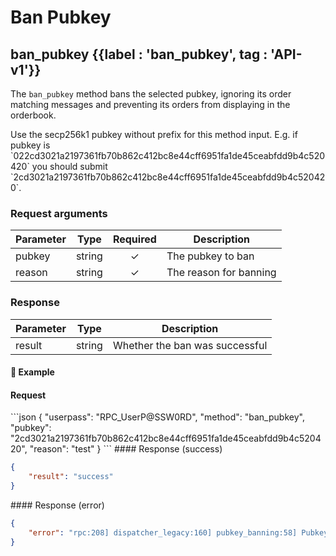 
# Ban Pubkey

## ban\_pubkey {{label : 'ban_pubkey', tag : 'API-v1'}}

The `ban_pubkey` method bans the selected pubkey, ignoring its order matching messages and preventing its orders from displaying in the orderbook.

<Note>
  Use the secp256k1 pubkey without prefix for this method input. E.g. if pubkey is `022cd3021a2197361fb70b862c412bc8e44cff6951fa1de45ceabfdd9b4c520420` you should submit `2cd3021a2197361fb70b862c412bc8e44cff6951fa1de45ceabfdd9b4c520420`.
</Note>

### Request arguments

| Parameter | Type   | Required | Description            |
| --------- | ------ | :------: | ---------------------- |
| pubkey    | string |     ✓    | The pubkey to ban      |
| reason    | string |     ✓    | The reason for banning |

### Response

| Parameter | Type   | Description                    |
| --------- | ------ | ------------------------------ |
| result    | string | Whether the ban was successful |

#### 📌 Example

#### Request

<CodeGroup title="ban_pubkey" tag="POST" label="ban_pubkey" mm2MethodDecorate="true">
  ```json
  {
    "userpass": "RPC_UserP@SSW0RD",
    "method": "ban_pubkey",
    "pubkey": "2cd3021a2197361fb70b862c412bc8e44cff6951fa1de45ceabfdd9b4c520420",
    "reason": "test"
  }
  ```
</CodeGroup>

<CollapsibleSection expandedText="Hide Response" collapsedText="Show Response">
  #### Response (success)

  ```json
  {
      "result": "success"
  }
  ```
</CollapsibleSection>

<CollapsibleSection expandedText="Hide Error Response" collapsedText="Show Error Response">
  #### Response (error)

  ```json
  {
      "error": "rpc:208] dispatcher_legacy:160] pubkey_banning:58] Pubkey is banned already"
  }
  ```
</CollapsibleSection>
